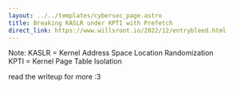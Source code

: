 ```yaml
---
layout: ../../templates/cybersec_page.astro
title: Breaking KASLR under KPTI with Prefetch
direct_link: https://www.willsroot.io/2022/12/entrybleed.html
---
```


Note: KASLR = Kernel Address Space Location Randomization  
KPTI = Kernel Page Table Isolation

read the writeup for more :3
